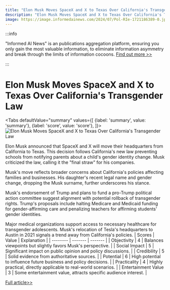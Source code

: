 ```yaml
---
title: "Elon Musk Moves SpaceX and X to Texas Over California's Transgender Law"
description: "Elon Musk Moves SpaceX and X to Texas Over California's Transgender Law"
image: https://image.informedainews.com/2024/07/Pol-RIe-1721186389-0.jpg
---
```



:::info

"Informed AI News" is an publications aggregation platform, ensuring you only gain the most valuable information, to eliminate information asymmetry and break through the limits of information cocoons.  [Find out more >>](/)

:::

# Elon Musk Moves SpaceX and X to Texas Over California's Transgender Law


<Tabs
	defaultValue="summary"
	values={[
	{label: 'summary', value: 'summary'},
	{label: 'score', value: 'score'},
]}>
<TabItem value="summary">
<img
  src="https://image.informedainews.com/2024/07/Pol-RIe-1721186389-0.jpg"
  alt="Elon Musk Moves SpaceX and X to Texas Over California's Transgender Law"
/>



Elon Musk announced that SpaceX and X will move their headquarters from California to Texas. This decision follows California's new law preventing schools from notifying parents about a child's gender identity change. Musk criticized the law, calling it the "final straw" for his companies.

Musk's move reflects broader concerns about California's policies affecting families and businesses. His daughter's recent legal name and gender change, dropping the Musk surname, further underscores his stance.

Musk's endorsement of Trump and plans to fund a pro-Trump political action committee suggest alignment with potential rollback of transgender rights. Trump's proposals include halting Medicare and Medicaid funding for gender-affirming care and penalizing teachers for affirming students' gender identities.

Major medical organizations support access to necessary healthcare for transgender adolescents. Musk's relocation of Tesla's headquarters to Austin in 2021 signals a trend away from California's policies.
</TabItem>
<TabItem value="score">
	| Scores     | Value   | Explanation |
	| -------- | ------- | ------- |
	| Objectivity  | 4    | Balances viewpoints but slightly favors Musk's perspective.    |
	| Social Impact | 5     | Significant impact on public opinion and policy discussions.    |
	| Credibility    | 5    | Solid evidence from authoritative sources.    |
	| Potential    | 6    | High potential to influence future business and policy decisions.    |
	| Practicality    | 4    | Highly practical, directly applicable to real-world scenarios.    |
	| Entertainment Value    | 3    | Some entertainment value, attracts specific audience interest.    |
</TabItem>
</Tabs>

[Full article>>](https://www.cnbc.com/2024/07/16/elon-musk-says-spacex-hq-officially-moving-to-texas-blames-new-ca-trans-student-privacy-law.html)
